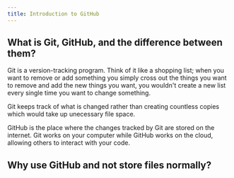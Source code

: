 ```yaml
---
title: Introduction to GitHub
---
```


## What is Git, GitHub, and the difference between them?
Git is a version-tracking program. Think of it like a shopping list; when you want to remove or add something you simply cross out the things you want to remove and add the new things you want, you wouldn't create a new list every single time you want to change something.

Git keeps track of what is changed rather than creating countless copies which would take up unecessary file space.

GitHub is the place where the changes tracked by Git are stored on the internet. Git works on your computer while GitHub works on the cloud, allowing others to interact with your code.

## Why use GitHub and not store files normally?